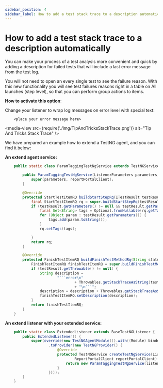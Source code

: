 ```yaml
---
sidebar_position: 4
sidebar_label: How to add a test stack trace to a description automatically
---
```


# How to add a test stack trace to a description automatically

You can make your process of a test analysis more convenient and quick by adding a description for failed tests that will include a last error message from the test log.

You will not need to open an every single test to see the failure reason. With this new functionality you will see test failures reasons right in a table on All launches (step level), so that you can perform group actions to items.

**How to activate this option:**

Change your listener to wrap log messages on error level with special text:

```error
    <place your error message here>
```

<media-view src={require('./img/TipAndTricksStackTrace.png')} alt="Tip And Tricks Stack Trace" />

We have prepared an example how to extend a TestNG agent, and you can find it below:

**An extend agent service:**
```java
    public static class ParamTaggingTestNgService extends TestNGService {

        public ParamTaggingTestNgService(ListenerParameters parameters, ReportPortalClient reportPortalClient) {
            super(parameters, reportPortalClient);
        }

        @Override
        protected StartTestItemRQ buildStartStepRq(ITestResult testResult) {
            final StartTestItemRQ rq = super.buildStartStepRq(testResult);
            if (testResult.getParameters() != null && testResult.getParameters().length != 0) {
                final Set<String> tags = Optional.fromNullable(rq.getTags()).or(new HashSet<>());
                for (Object param : testResult.getParameters()) {
                    tags.add(param.toString());
                }
                rq.setTags(tags);

            }
            return rq;
        }

        @Override
        protected FinishTestItemRQ buildFinishTestMethodRq(String status, ITestResult testResult) {
            FinishTestItemRQ finishTestItemRQ = super.buildFinishTestMethodRq(status, testResult);
            if (testResult.getThrowable() != null) {
                String description =
                        "```error\n"
                                + Throwables.getStackTraceAsString(testResult.getThrowable())
                                + "\n```";
                description = description + Throwables.getStackTraceAsString(testResult.getThrowable());
                finishTestItemRQ.setDescription(description);
            }
            return finishTestItemRQ;
        }
    }
```

**An extend listener with your extended service:**
```java
    public static class ExtendedListener extends BaseTestNGListener {
        public ExtendedListener() {
            super(override(new TestNGAgentModule()).with((Module) binder -> binder.bind(ITestNGService.class)
                    .toProvider(new TestNGProvider() {
                        @Override
                        protected TestNGService createTestNgService(ListenerParameters listenerParameters,
                                ReportPortalClient reportPortalClient) {
                            return new ParamTaggingTestNgService(listenerParameters, reportPortalClient);
                        }
                    })));
        }
    }
```
